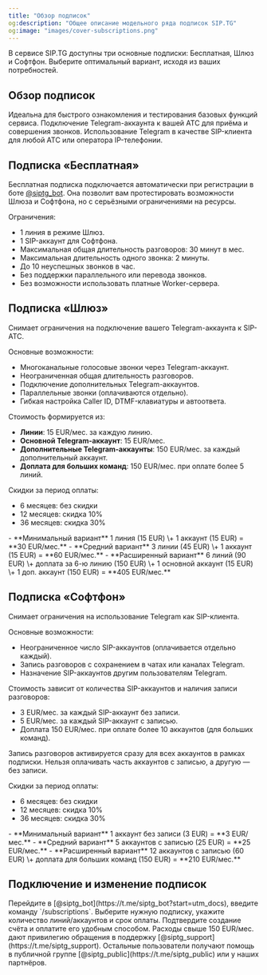 ```yaml
---
title: "Обзор подписок"
og:description: "Общее описание модельного ряда подписок SIP.TG"
og:image: "images/cover-subscriptions.png"
---
```


В сервисе SIP.TG доступны три основные подписки: Бесплатная, Шлюз и Софтфон. Выберите оптимальный вариант, исходя из ваших потребностей.

## Обзор подписок

<CardGroup cols="3">
  <Card title="Бесплатная" icon="circle-check">
    Идеальна для быстрого ознакомления и тестирования базовых функций сервиса.
  </Card>
  <Card title="Шлюз" icon="exchange-alt">
    Подключение Telegram-аккаунта к вашей АТС для приёма и совершения звонков.
  </Card>
  <Card title="Софтфон" icon="phone">
    Использование Telegram в качестве SIP-клиента для любой АТС или оператора IP-телефонии.
  </Card>
</CardGroup>

## Подписка «Бесплатная»

Бесплатная подписка подключается автоматически при регистрации в боте [@siptg_bot](https://t.me/siptg_bot?start=utm_docs). Она позволит вам протестировать возможности Шлюза и Софтфона, но с серьёзными ограничениями на ресурсы.

Ограничения:

- 1 линия в режиме Шлюз.
- 1 SIP-аккаунт для Софтфона.
- Максимальная общая длительность разговоров: 30 минут в мес.
- Максимальная длительность одного звонка: 2 минуты.
- До 10 неуспешных звонков в час.
- Без поддержки параллельного или перевода звонков.
- Без возможности использовать платные Worker-сервера.

## Подписка «Шлюз»

Снимает ограничения на подключение вашего Telegram-аккаунта к SIP-АТС.

Основные возможности:

- Многоканальные голосовые звонки через Telegram-аккаунт.
- Неограниченная общая длительность разговоров.
- Подключение дополнительных Telegram-аккаунтов.
- Параллельные звонки (оплачиваются отдельно).
- Гибкая настройка Caller ID, DTMF-клавиатуры и автоответа.

Стоимость формируется из:

- **Линии**: 15 EUR/мес. за каждую линию.
- **Основной Telegram-аккаунт**: 15 EUR/мес.
- **Дополнительные Telegram-аккаунты**: 150 EUR/мес. за каждый дополнительный аккаунт.
- **Доплата для больших команд**: 150 EUR/мес. при оплате более 5 линий.

Скидки за период оплаты:

- 6 месяцев: без скидки
- 12 месяцев: скидка 10%
- 36 месяцев: скидка 30%

<Accordion title="Подробные примеры расчёта стоимости">
  - **Минимальный вариант**
    1 линия (15 EUR) \+ 1 аккаунт (15 EUR) = **30 EUR/мес.**
  - **Средний вариант**
    3 линии (45 EUR) \+ 1 аккаунт (15 EUR) = **60 EUR/мес.**
  - **Расширенный вариант**
    6 линий (90 EUR) \+ доплата за 6-ю линию (150 EUR) \+ 1 основной аккаунт (15 EUR) \+ 1 доп. аккаунт (150 EUR) = **405 EUR/мес.**
</Accordion>

## Подписка «Софтфон»

Снимает ограничения на использование Telegram как SIP-клиента.

Основные возможности:

- Неограниченное число SIP-аккаунтов (оплачивается отдельно каждый).
- Запись разговоров с сохранением в чатах или каналах Telegram.
- Назначение SIP-аккаунтов другим пользователям Telegram.

Стоимость зависит от количества SIP-аккаунтов и наличия записи разговоров:

- 3 EUR/мес. за каждый SIP-аккаунт без записи.
- 5 EUR/мес. за каждый SIP-аккаунт с записью.
- Доплата 150 EUR/мес. при оплате более 10 аккаунтов (для больших команд).

Запись разговоров активируется сразу для всех аккаунтов в рамках подписки. Нельзя оплачивать часть аккаунтов с записью, а другую — без записи.

Скидки за период оплаты:

- 6 месяцев: без скидки
- 12 месяцев: скидка 10%
- 36 месяцев: скидка 30%

<Accordion title="Подробные примеры расчёта стоимости">
  - **Минимальный вариант**
    1 аккаунт без записи (3 EUR) = **3 EUR/мес.**
  - **Средний вариант**
    5 аккаунтов с записью (25 EUR) = **25 EUR/мес.**
  - **Расширенный вариант**
    12 аккаунтов с записью (60 EUR) \+ доплата для больших команд (150 EUR) = **210 EUR/мес.**
</Accordion>

## Подключение и изменение подписок

<Steps>
  <Step title="Открыть бот">
    Перейдите в [@siptg_bot](https://t.me/siptg_bot?start=utm_docs), введите команду `/subscriptions`.
  </Step>
  <Step title="Выбор и настройка">
    Выберите нужную подписку, укажите количество линий/аккаунтов и срок оплаты.
  </Step>
  <Step title="Оплата">
    Подтвердите создание счёта и оплатите его удобным способом.
  </Step>
</Steps>

<Note>
  Расходы свыше 150 EUR/мес. дают привилегию обращения в поддержку [@siptg_support](https://t.me/siptg_support). Остальные пользователи получают помощь в публичной группе [@siptg_public](https://t.me/siptg_public) или у наших партнёров.
</Note>